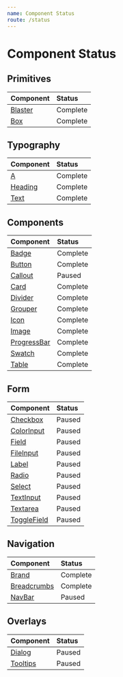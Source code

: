 ```yaml
---
name: Component Status
route: /status
---
```




# Component Status

## Primitives

| Component | Status |
|:----------|:-------|
| [Blaster](/primitives/blaster) | <Badge intent="success">Complete</Badge> |
| [Box](/primitives) | <Badge intent="success">Complete</Badge> |

## Typography

| Component | Status |
|:----------|:-------|
| [A](/typography/a) | <Badge intent="success">Complete</Badge> |
| [Heading](typography/heading) | <Badge intent="success">Complete</Badge> |
| [Text](typography/text) | <Badge intent="success">Complete</Badge> |

## Components

| Component | Status |
|:----------|:-------|
| [Badge](/components/badge) | <Badge intent="success">Complete</Badge> |
| [Button](/components/button) | <Badge intent="success">Complete</Badge> |
| [Callout](/components/callout) | <Badge intent="danger">Paused</Badge> |
| [Card](/components/card) | <Badge intent="success">Complete</Badge> |
| [Divider](/components/divider) | <Badge intent="success">Complete</Badge> |
| [Grouper](/components/grouper) | <Badge intent="success">Complete</Badge> |
| [Icon](/components/icon) | <Badge intent="success">Complete</Badge> |
| [Image](/components/image) | <Badge intent="success">Complete</Badge> |
| [ProgressBar](/components/progressBar) | <Badge intent="success">Complete</Badge> |
| [Swatch](/components/swatch) | <Badge intent="success">Complete</Badge> |
| [Table](/components/table) | <Badge intent="success">Complete</Badge> |

## Form

| Component | Status |
|:----------|:-------|
| [Checkbox](/form/checkbox) | <Badge intent="danger">Paused</Badge> |
| [ColorInput](/form/colorInput) | <Badge intent="danger">Paused</Badge> |
| [Field](/form/field) | <Badge intent="danger">Paused</Badge> |
| [FileInput](/form/fileInput) | <Badge intent="danger">Paused</Badge> |
| [Label](/form/label) | <Badge intent="danger">Paused</Badge> |
| [Radio](/form/radio) | <Badge intent="danger">Paused</Badge> |
| [Select](/form/select) | <Badge intent="danger">Paused</Badge> |
| [TextInput](/form/textInput) | <Badge intent="danger">Paused</Badge> |
| [Textarea](/form/textarea) | <Badge intent="danger">Paused</Badge> |
| [ToggleField](/form/toggleField) | <Badge intent="danger">Paused</Badge> |

## Navigation

| Component | Status |
|:----------|:-------|
| [Brand](/navigation/brand) | <Badge intent="success">Complete</Badge> |
| [Breadcrumbs](/navigation/breadcrumbs) | <Badge intent="success">Complete</Badge> |
| [NavBar](/navigation/navBar) | <Badge intent="danger">Paused</Badge> |

## Overlays

| Component | Status |
|:----------|:-------|
| [Dialog](/overlays/dialog) | <Badge intent="danger">Paused</Badge> |
| [Tooltips](/overlays/tooltips) | <Badge intent="danger">Paused</Badge> |
